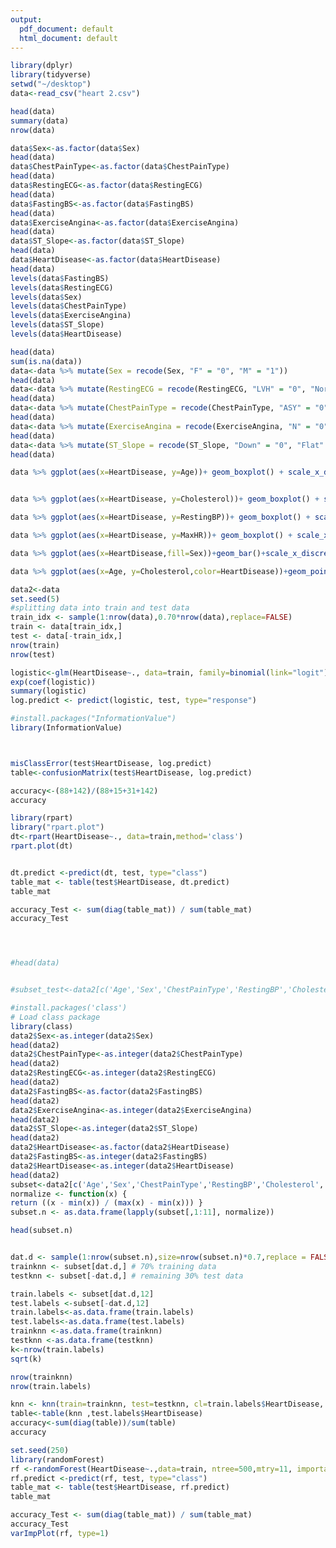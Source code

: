 ```yaml
---
output:
  pdf_document: default
  html_document: default
---
```

```r

library(dplyr)
library(tidyverse)
setwd("~/desktop")
data<-read_csv("heart 2.csv")

head(data)
summary(data)
nrow(data)
```

```r
data$Sex<-as.factor(data$Sex)
head(data)
data$ChestPainType<-as.factor(data$ChestPainType)
head(data)
data$RestingECG<-as.factor(data$RestingECG)
head(data)
data$FastingBS<-as.factor(data$FastingBS)
head(data)
data$ExerciseAngina<-as.factor(data$ExerciseAngina)
head(data)
data$ST_Slope<-as.factor(data$ST_Slope)
head(data)
data$HeartDisease<-as.factor(data$HeartDisease)
head(data)
levels(data$FastingBS)
levels(data$RestingECG)
levels(data$Sex)
levels(data$ChestPainType)
levels(data$ExerciseAngina)
levels(data$ST_Slope)
levels(data$HeartDisease)
```


```r
head(data)
sum(is.na(data))
data<-data %>% mutate(Sex = recode(Sex, "F" = "0", "M" = "1"))
head(data)
data<-data %>% mutate(RestingECG = recode(RestingECG, "LVH" = "0", "Normal" = "1", "ST"="2"))
head(data)
data<-data %>% mutate(ChestPainType = recode(ChestPainType, "ASY" = "0", "ATA" = "1", "NAP"="2","TA"="3"))
head(data)
data<-data %>% mutate(ExerciseAngina = recode(ExerciseAngina, "N" = "0", "Y" = "1"))
head(data)
data<-data %>% mutate(ST_Slope = recode(ST_Slope, "Down" = "0", "Flat" = "1", "Up"="2"))
head(data)
```

```r
data %>% ggplot(aes(x=HeartDisease, y=Age))+ geom_boxplot() + scale_x_discrete(labels=c("Normal", "Heart Disease")) +xlab("Heart Disease")+ylab("Age")+ggtitle("Boxplot of Heart Disease by Age")



```

```r

data %>% ggplot(aes(x=HeartDisease, y=Cholesterol))+ geom_boxplot() + scale_x_discrete(labels=c("Normal", "Heart Disease")) +xlab("Heart Disease")+ylab("Cholestrol Level")+ggtitle("Boxplot of Heart Disease by Cholesterol Level")
```

```r

data %>% ggplot(aes(x=HeartDisease, y=RestingBP))+ geom_boxplot() + scale_x_discrete(labels=c("Normal", "Heart Disease")) +xlab("Heart Disease")+ylab("Resting BP Level")+ggtitle("Boxplot of Heart Disease by Blood Pressure Level")
```

```r

data %>% ggplot(aes(x=HeartDisease, y=MaxHR))+ geom_boxplot() + scale_x_discrete(labels=c("Normal", "Heart Disease")) +xlab("Heart Disease")+ylab("Max Heart Rate")+ggtitle("Boxplot of Heart Disease by Heart Rate")
```

```r
data %>% ggplot(aes(x=HeartDisease,fill=Sex))+geom_bar()+scale_x_discrete(labels=c("Normal", "Heart Disease")) +scale_fill_discrete(name = "Gender", labels = c("Female", "Male"))


```

```r
data %>% ggplot(aes(x=Age, y=Cholesterol,color=HeartDisease))+geom_point()+scale_color_discrete(name='Heart Disease', labels=c("Normal", "Heart Disease"))


```

```r
data2<-data
set.seed(5)
#splitting data into train and test data
train_idx <- sample(1:nrow(data),0.70*nrow(data),replace=FALSE)
train <- data[train_idx,]
test <- data[-train_idx,]
nrow(train)
nrow(test)


```



```r
logistic<-glm(HeartDisease~., data=train, family=binomial(link="logit"))
exp(coef(logistic))
summary(logistic)
log.predict <- predict(logistic, test, type="response")


```



```r
#install.packages("InformationValue")
library(InformationValue)



misClassError(test$HeartDisease, log.predict)
table<-confusionMatrix(test$HeartDisease, log.predict)

accuracy<-(88+142)/(88+15+31+142)
accuracy


```
```r
library(rpart)
library("rpart.plot")
dt<-rpart(HeartDisease~., data=train,method='class')
rpart.plot(dt)



```



```r
dt.predict <-predict(dt, test, type="class")
table_mat <- table(test$HeartDisease, dt.predict)
table_mat

accuracy_Test <- sum(diag(table_mat)) / sum(table_mat)
accuracy_Test





```



```r
#head(data)


#subset_test<-data2[c('Age','Sex','ChestPainType','RestingBP','Cholesterol','FastingBS','RestingECG','MaxHR', 'ExerciseAngina','Oldpeak','ST_Slope')]

#install.packages('class')
# Load class package
library(class)
data2$Sex<-as.integer(data2$Sex)
head(data2)
data2$ChestPainType<-as.integer(data2$ChestPainType)
head(data2)
data2$RestingECG<-as.integer(data2$RestingECG)
head(data2)
data2$FastingBS<-as.factor(data2$FastingBS)
head(data2)
data2$ExerciseAngina<-as.integer(data2$ExerciseAngina)
head(data2)
data2$ST_Slope<-as.integer(data2$ST_Slope)
head(data2)
data2$HeartDisease<-as.factor(data2$HeartDisease)
data2$FastingBS<-as.integer(data2$FastingBS)
data2$HeartDisease<-as.integer(data2$HeartDisease)
head(data2)
subset<-data2[c('Age','Sex','ChestPainType','RestingBP','Cholesterol','FastingBS','RestingECG','MaxHR', 'ExerciseAngina','Oldpeak','ST_Slope','HeartDisease')]
normalize <- function(x) {
return ((x - min(x)) / (max(x) - min(x))) }
subset.n <- as.data.frame(lapply(subset[,1:11], normalize))

head(subset.n)



```



```r

dat.d <- sample(1:nrow(subset.n),size=nrow(subset.n)*0.7,replace = FALSE)
trainknn <- subset[dat.d,] # 70% training data
testknn <- subset[-dat.d,] # remaining 30% test data

train.labels <- subset[dat.d,12]
test.labels <-subset[-dat.d,12]
train.labels<-as.data.frame(train.labels)
test.labels<-as.data.frame(test.labels)
trainknn <-as.data.frame(trainknn)
testknn <-as.data.frame(testknn)
k<-nrow(train.labels)
sqrt(k)

```
```r
nrow(trainknn)
nrow(train.labels)


```
```r

knn <- knn(train=trainknn, test=testknn, cl=train.labels$HeartDisease, k=26)
table<-table(knn ,test.labels$HeartDisease)
accuracy<-sum(diag(table))/sum(table)
accuracy

```








```r
set.seed(250)
library(randomForest)
rf <-randomForest(HeartDisease~.,data=train, ntree=500,mtry=11, importance=TRUE)
rf.predict <-predict(rf, test, type="class")
table_mat <- table(test$HeartDisease, rf.predict)
table_mat

accuracy_Test <- sum(diag(table_mat)) / sum(table_mat)
accuracy_Test
varImpPlot(rf, type=1)

```